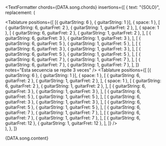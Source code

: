 <TextFormatter
  chords={DATA.song.chords}
  insertions={[
    {
      text: "{SOLO}",
      replacement: (
        <div>
          <Tablature
            positions={[
              [{ guitarString: 6 }, { guitarString: 1 }],
              { space: 1 },
              [
                { guitarString: 6, guitarFret: 2 },
                { guitarString: 1, guitarFret: 2 },
              ],
              { space: 1 },
              [
                { guitarString: 6, guitarFret: 2 },
                { guitarString: 1, guitarFret: 2 },
              ],
              [
                { guitarString: 6, guitarFret: 3 },
                { guitarString: 1, guitarFret: 3 },
              ],
              [
                { guitarString: 6, guitarFret: 5 },
                { guitarString: 1, guitarFret: 5 },
              ],
              [
                { guitarString: 6, guitarFret: 3 },
                { guitarString: 1, guitarFret: 3 },
              ],
              [
                { guitarString: 6, guitarFret: 5 },
                { guitarString: 1, guitarFret: 5 },
              ],
              [
                { guitarString: 6, guitarFret: 7 },
                { guitarString: 1, guitarFret: 7 },
              ],
              [
                { guitarString: 6, guitarFret: 7 },
                { guitarString: 1, guitarFret: 7 },
              ],
            ]}
            notes="Esta secuencia se repite 3 veces"
          />
          <Space size={4} />
          <Tablature
            positions={[
              [{ guitarString: 6 }, { guitarString: 1 }],
              { space: 1 },
              [
                { guitarString: 6, guitarFret: 2 },
                { guitarString: 1, guitarFret: 2 },
              ],
              { space: 1 },
              [
                { guitarString: 6, guitarFret: 2 },
                { guitarString: 1, guitarFret: 2 },
              ],
              [
                { guitarString: 6, guitarFret: 3 },
                { guitarString: 1, guitarFret: 3 },
              ],
              [
                { guitarString: 6, guitarFret: 5 },
                { guitarString: 1, guitarFret: 5 },
              ],
              [
                { guitarString: 6, guitarFret: 3 },
                { guitarString: 1, guitarFret: 3 },
              ],
              [
                { guitarString: 6, guitarFret: 5 },
                { guitarString: 1, guitarFret: 5 },
              ],
              [
                { guitarString: 6, guitarFret: 7 },
                { guitarString: 1, guitarFret: 7 },
              ],
              [
                { guitarString: 6, guitarFret: 7 },
                { guitarString: 1, guitarFret: 7 },
              ],
              [
                { guitarString: 6, guitarFret: 12 },
                { guitarString: 1, guitarFret: 12 },
              ],
            ]}
          />
        </div>
      ),
    },
  ]}
>
  {DATA.song.content}
</TextFormatter>
